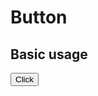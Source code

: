 <!------->
<!--name: My Document-->
<!------->
<!--route: /index-->
<!--order: 1-->
<!--menu: Documents-->



# Button

## Basic usage

<Playground>
  <button>Click</button>
</Playground>



